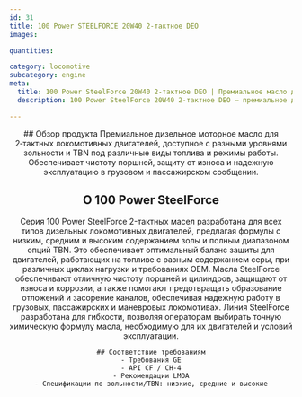 ```yaml
---
id: 31
title: 100 Power STEELFORCE 20W40 2‑тактное DEO
images:

quantities:

category: locomotive
subcategory: engine
meta:
  title: 100 Power SteelForce 20W40 2‑тактное DEO | Премиальное масло для локомотивов
  description: 100 Power SteelForce 20W40 2‑тактное DEO — премиальное дизельное моторное масло для 2‑тактных локомотивных двигателей. Выпускается с различными уровнями зольности и TBN для соответствия разным видам топлива и режимам работы, обеспечивает отличную чистоту поршней, повышенную защиту от износа и надежную работу в грузовом и пассажирском движении. Соответствует требованиям GE, API CF / CH-4 и рекомендациям LMOA.

---
```


<Header>
    ## Обзор продукта
   Премиальное дизельное моторное масло для 2‑тактных локомотивных двигателей, доступное с разными уровнями зольности и TBN под различные виды топлива и режимы работы. Обеспечивает чистоту поршней, защиту от износа и надежную эксплуатацию в грузовом и пассажирском сообщении.

 ## О 100 Power SteelForce
  Серия 100 Power SteelForce 2-тактных масел разработана для всех типов дизельных локомотивных двигателей, предлагая формулы с низким, средним и высоким содержанием золы и полным диапазоном опций TBN. Это обеспечивает оптимальный баланс защиты для двигателей, работающих на топливе с разным содержанием серы, при различных циклах нагрузки и требованиях OEM. Масла SteelForce обеспечивают отличную чистоту поршней и цилиндров, защищают от износа и коррозии, а также помогают предотвращать образование отложений и засорение каналов, обеспечивая надежную работу в грузовых, пассажирских и маневровых локомотивах. Линия SteelForce разработана для гибкости, позволяя операторам выбирать точную химическую формулу масла, необходимую для их двигателей и условий эксплуатации.

    ## Соответствие требованиям
    - Требования GE
    - API CF / CH-4
    - Рекомендации LMOA
    - Спецификации по зольности/TBN: низкие, средние и высокие

</Header>

